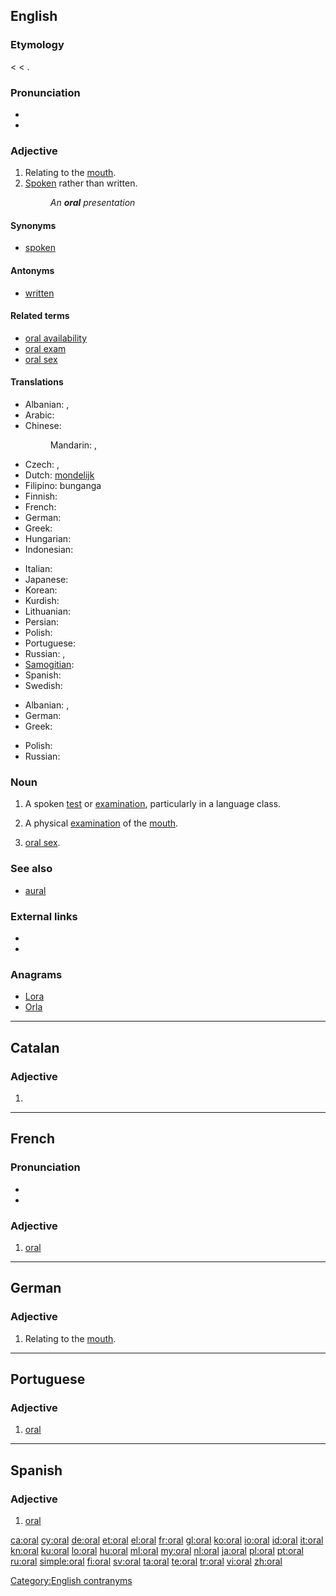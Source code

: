 {{also|Oral}}
==English==

===Etymology===
< {{etyl|NL.}} {{term|oralis||of the mouth}} < {{etyl|la}} {{term|os||the mouth}}.

===Pronunciation===
* {{IPA|/ˈɔːɹəl/}}
* {{rhymes|ɔːrəl}}

===Adjective===
{{en-adj|-}}

# Relating to the [[mouth]].
# [[spoken|Spoken]] rather than written.
#: ''An '''oral''' presentation''

====Synonyms====
* [[spoken]]

====Antonyms====
* [[written]]

====Related terms====
* [[oral availability]]
* [[oral exam]]
* [[oral sex]]

====Translations====
{{trans-top|relating to the mouth}}
* Albanian: {{t|sq|gojor}}, {{t|sq|oral}}
* Arabic: {{t|ar|شفهي|tr=sháfahi}}
* Chinese:
*: Mandarin: {{t|cmn|口頭|alt=口頭的|sc=Hani}},  {{t|cmn|口头|alt=口头的|tr=kǒutóu-de|sc=Hani}}
* Czech: {{t-|cs|ústní}}, {{t-|cs|orální}}
* Dutch: [[mondelijk]]
* Filipino: bunganga
* Finnish: {{t+|fi|suullinen}}
* French: {{t+|fr|oral}}
* German: {{t+|de|oral}}
* Greek: {{t|el|στοματικός|tr=stomatikós}}
* Hungarian: {{t+|hu|orális}}
* Indonesian: {{t-|id|lisan|xs=Indonesian}}
{{trans-mid}}
* Italian: {{t+|it|orale}}
* Japanese: {{t|ja|口頭|alt=口頭の|tr=こうｔこうの, kōtō-no}}
* Korean: {{t+|ko|구두|alt=구두의|tr=kudu-ui|sc=Hang}}
* Kurdish: {{t+|ku|devkî}}
* Lithuanian: {{t|lt|oralinis|xs=Lithuanian}}
* Persian: {{t|fa|دهانی|tr=dahâni|sc=fa-Arab}}
* Polish: {{t+|pl|ustny|m}}
* Portuguese: {{t+|pt|oral}}
* Russian: {{t|ru|ротовой|tr=rotovój}}, {{t+|ru|оральный|tr=orál'nyj}}
* [[Samogitian]]: {{tø|sgs|oralėnės}}
* Spanish: {{t-|es|oral}}
* Swedish: {{t+|sv|muntlig}}
{{trans-bottom}}

{{trans-top|spoken}}
* Albanian: {{t|sq|gojor}}, {{t|sq|falur}}
* German: {{t+|de|mündlich}}
* Greek: {{t+|el|προφορικός|tr=proforikós}}
{{trans-mid}}
* Polish: {{t+|pl|ustny}}
* Russian: {{t+|ru|устный|tr=ústnyj}}
{{trans-bottom}}

===Noun===
{{en-noun}}

# {{countable}} A spoken [[test]] or [[examination]], particularly in a language class.
# {{countable}} A physical [[examination]] of the [[mouth]].
# {{uncountable}} [[oral sex]].

===See also===
* [[aural]]

===External links===
* {{R:Webster 1913}}
* {{R:Century 1911}}

===Anagrams===
* [[Lora#English|Lora]]
* [[Orla#English|Orla]]

[[Category:English contranyms]]

----

==Catalan==

===Adjective===
{{ca-adj|type=mf}}

# {{l|en|oral}}

----

==French==

===Pronunciation===
* {{IPA|/ɔʁal/|lang=fr}}
* {{homophones|orale|orales|lang=fr}}

===Adjective===
{{fr-adj-al|or}}

# [[#English|oral]]

----

==German==

===Adjective===
{{infl|de|adjective}}

# Relating to the [[mouth]].

----

==Portuguese==

===Adjective===
{{pt-adj-mf|pl=orais}}

# [[#English|oral]]

----

==Spanish==

===Adjective===
{{es-adj|pl=orales}}

# [[#English|oral]]

[[ca:oral]]
[[cy:oral]]
[[de:oral]]
[[et:oral]]
[[el:oral]]
[[fr:oral]]
[[gl:oral]]
[[ko:oral]]
[[io:oral]]
[[id:oral]]
[[it:oral]]
[[kn:oral]]
[[ku:oral]]
[[lo:oral]]
[[hu:oral]]
[[ml:oral]]
[[my:oral]]
[[nl:oral]]
[[ja:oral]]
[[pl:oral]]
[[pt:oral]]
[[ru:oral]]
[[simple:oral]]
[[fi:oral]]
[[sv:oral]]
[[ta:oral]]
[[te:oral]]
[[tr:oral]]
[[vi:oral]]
[[zh:oral]]